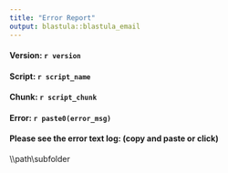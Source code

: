 ```yaml
---
title: "Error Report"
output: blastula::blastula_email
---
```


#### Version: `r version`
#### Script: `r script_name`
#### Chunk: `r script_chunk`
#### Error: `r paste0(error_msg)`

#### Please see the error text log: (copy and paste or click) 
\\\\path\\subfolder

